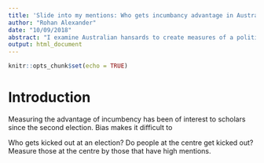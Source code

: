 ```yaml
---
title: 'Slide into my mentions: Who gets incumbancy advantage in Australia?'
author: "Rohan Alexander"
date: "10/09/2018"
abstract: "I examine Australian hansards to create measures of a politician's importance within parliament. I then show these measures are positively correlated with incumbancy advantage."
output: html_document
---
```


```r
knitr::opts_chunk$set(echo = TRUE)
```


# Introduction
Measuring the advantage of incumbency has been of interest to scholars since the second election. Bias makes it difficult to 

Who gets kicked out at an election? Do people at the centre get kicked out? Measure those at the centre by those that have high mentions. 

